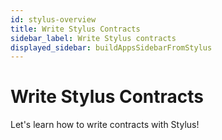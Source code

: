```yaml
---
id: stylus-overview
title: Write Stylus Contracts
sidebar_label: Write Stylus contracts
displayed_sidebar: buildAppsSidebarFromStylus
---
```



# Write Stylus Contracts

Let's learn how to write contracts with Stylus!

<div
  style={{
    display: 'grid',
    gridTemplateColumns: 'repeat(auto-fit, minmax(300px, 1fr))',
    gap: '20px',
  }}
>
  <Card
    title="A gentle introduction"
    description="Start with the basics of Stylus contracts."
    href="https://docs.arbitrum.io/stylus/gentle-introduction"
  />
  <Card
    title="Quickstart (Rust)"
    description="Get started quickly with Rust."
    href="https://docs.arbitrum.io/stylus/quickstart"
  />
  <Card
    title="Testnet"
    description="Explore the testnet environment."
    href="https://docs.arbitrum.io/stylus/reference/testnet-information"
  />
  <Card
    title="Stylus by example"
    description="Learn Stylus through examples."
    href="https://stylus-by-example.org"
  />
  <Card
    title="Stylus Rust SDK"
    description="Dive into the Stylus Rust SDK."
    href="https://docs.arbitrum.io/stylus/reference/rust-sdk-guide"
  />
  <Card
    title="Gas, ink and caching"
    description="Learn about gas, ink, and caching strategies."
    href="https://docs.arbitrum.io/stylus/concepts/gas-metering"
  />
  <Card
    title="CLI tools (cargo-stylus)"
    description="Master the CLI tools for Stylus."
    href="/stylus/cli-tools-overview"
  />
  <Card
    title="Run a Stylus dev node"
    description="Set up and run a development node."
    href="https://docs.arbitrum.io/run-arbitrum-node/run-local-dev-node"
  />
  <Card
    title="Other supported languages"
    description="Explore other languages supported by Stylus."
    href="https://docs.arbitrum.io/stylus/reference/stylus-sdk"
  />
  <Card
    title="Troubleshooting"
    description="Find solutions to common issues."
    href="https://docs.arbitrum.io/stylus/troubleshooting-building-stylus"
  />
  <Card
    title="Source code repository"
    description="Check out the source code."
    href="https://github.com/OffchainLabs/stylus"
  />
  <Card
    title="Public preview"
    description="View the public preview of Stylus."
    href="https://docs.arbitrum.io/stylus/concepts/public-preview-expectations"
  />
</div>
